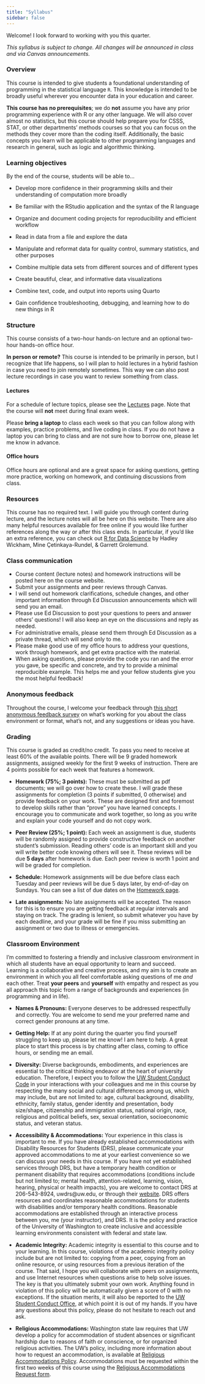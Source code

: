 ```yaml
---
title: "Syllabus"
sidebar: false
---
```


Welcome! I look forward to working with you this quarter.

*This syllabus is subject to change. All changes will be announced in class and via Canvas announcements.*

### Overview

This course is intended to give students a foundational understanding of programming in the statistical language `R`. This knowledge is intended to be broadly useful wherever you encounter data in your education and career.

**This course has no prerequisites**; we do **not** assume you have any prior programming experience with R or any other language. We will also cover almost no statistics, but this course should help prepare you for CSSS, STAT, or other departments' methods courses so that you can focus on the methods they cover more than the coding itself. Additionally, the basic concepts you learn will be applicable to other programming languages and research in general, such as logic and algorithmic thinking.

### Learning objectives

By the end of the course, students will be able to...

-   Develop more confidence in their programming skills and their understanding of computation more broadly

-   Be familiar with the RStudio application and the syntax of the R language

-   Organize and document coding projects for reproducibility and efficient workflow

-   Read in data from a file and explore the data

-   Manipulate and reformat data for quality control, summary statistics, and other purposes

-   Combine multiple data sets from different sources and of different types

-   Create beautiful, clear, and informative data visualizations

-   Combine text, code, and output into reports using Quarto

-   Gain confidence troubleshooting, debugging, and learning how to do new things in R

### Structure

This course consists of a two-hour hands-on lecture and an optional two-hour hands-on office hour.

**In person or remote?** This course is intended to be primarily in person, but I recognize that life happens, so I will plan to hold lectures in a hybrid fashion in case you need to join remotely sometimes. This way we can also post lecture recordings in case you want to review something from class.

#### Lectures

For a schedule of lecture topics, please see the [Lectures](Lectures/lectures.qmd) page. Note that the course will **not** meet during final exam week.

Please **bring a laptop** to class each week so that you can follow along with examples, practice problems, and live coding in class. If you do not have a laptop you can bring to class and are not sure how to borrow one, please let me know in advance.

#### Office hours

Office hours are optional and are a great space for asking questions, getting more practice, working on homework, and continuing discussions from class.

### Resources

This course has no required text. I will guide you through content during lecture, and the lecture notes will all be here on this website. There are also many helpful resources available for free online if you would like further references along the way or after this class ends. In particular, if you'd like an extra reference, you can check out [R for Data Science](https://r4ds.hadley.nz/) by Hadley Wickham, Mine Çetinkaya-Rundel, & Garrett Grolemund.

### Class communication

-   Course content (lecture notes) and homework instructions will be posted here on the course website.
-   Submit your assignments and peer reviews through Canvas.
-   I will send out homework clarifications, schedule changes, and other important information through Ed Discussion announcements which will send you an email.
-   Please use Ed Discussion to post your questions to peers and answer others' questions! I will also keep an eye on the discussions and reply as needed.
-   For administrative emails, please send them through Ed Discussion as a private thread, which will send only to me.
-   Please make good use of my office hours to address your questions, work through homework, and get extra practice with the material.
-   When asking questions, please provide the code you ran and the error you gave, be specific and concrete, and try to provide a minimal reproducible example. This helps me and your fellow students give you the most helpful feedback!

### Anonymous feedback

Throughout the course, I welcome your feedback through [this short anonymous feedback survey](https://forms.gle/ukzZQn5XGQDia2jG9) on what's working for you about the class environment or format, what's not, and any suggestions or ideas you have.

### Grading

This course is graded as credit/no credit. To pass you need to receive at least 60% of the available points. There will be 9 graded homework assignments, assigned weekly for the first 9 weeks of instruction. There are 4 points possible for each week that features a homework.

-   **Homework (75%; 3 points):** These must be submitted as pdf documents; we will go over how to create these. I will grade these assignments for completion (3 points if submitted, 0 otherwise) and provide feedback on your work. These are designed first and foremost to develop skills rather than "prove" you have learned concepts. I encourage you to communicate and work together, so long as you write and explain your code yourself and do not copy work.

-   **Peer Review (25%; 1 point):** Each week an assignment is due, students will be randomly assigned to provide constructive feedback on another student's submission. Reading others' code is an important skill and you will write better code knowing others will see it. These reviews will be due **5 days** after homework is due. Each peer review is worth 1 point and will be graded for completion.

-   **Schedule:** Homework assignments will be due before class each Tuesday and peer reviews will be due 5 days later, by end-of-day on Sundays. You can see a list of due dates on the [Homework page](Homework/homework.qmd).

-   **Late assignments:** No late assignments will be accepted. The reason for this is to ensure you are getting feedback at regular intervals and staying on track. The grading is lenient, so submit whatever you have by each deadline, and your grade will be fine if you miss submitting an assignment or two due to illness or emergencies.


### Classroom Environment

I'm committed to fostering a friendly and inclusive classroom environment in which all students have an equal opportunity to learn and succeed. Learning is a collaborative and creative process, and my aim is to create an environment in which you all feel comfortable asking questions of me *and* each other. Treat **your peers** and **yourself** with empathy and respect as you all approach this topic from a range of backgrounds and experiences (in programming and in life).

-   **Names & Pronouns:** Everyone deserves to be addressed respectfully and correctly. You are welcome to send me your preferred name and correct gender pronouns at any time.

-   **Getting Help:** If at any point during the quarter you find yourself struggling to keep up, please let me know! I am here to help. A great place to start this process is by chatting after class, coming to office hours, or sending me an email.

-   **Diversity:** Diverse backgrounds, embodiments, and experiences are essential to the critical thinking endeavor at the heart of university education. Therefore, I expect you to follow the [UW Student Conduct Code](https://www.washington.edu/cssc/for-students/student-code-of-conduct/) in your interactions with your colleagues and me in this course by respecting the many social and cultural differences among us, which may include, but are not limited to: age, cultural background, disability, ethnicity, family status, gender identity and presentation, body size/shape, citizenship and immigration status, national origin, race, religious and political beliefs, sex, sexual orientation, socioeconomic status, and veteran status.

-   **Accessibility & Accommodations:** Your experience in this class is important to me. If you have already established accommodations with Disability Resources for Students (DRS), please communicate your approved accommodations to me at your earliest convenience so we can discuss your needs in this course. If you have not yet established services through DRS, but have a temporary health condition or permanent disability that requires accommodations (conditions include but not limited to; mental health, attention-related, learning, vision, hearing, physical or health impacts), you are welcome to contact DRS at 206-543-8924, uwdrs\@uw.edu, or through their [website](https://depts.washington.edu/uwdrs/). DRS offers resources and coordinates reasonable accommodations for students with disabilities and/or temporary health conditions. Reasonable accommodations are established through an interactive process between you, me (your instructor), and DRS. It is the policy and practice of the University of Washington to create inclusive and accessible learning environments consistent with federal and state law.

-   **Academic Integrity:** Academic integrity is essential to this course and to your learning. In this course, violations of the academic integrity policy include but are not limited to: copying from a peer, copying from an online resource, or using resources from a previous iteration of the course. That said, I hope you will collaborate with peers on assignments, and use Internet resources when questions arise to help solve issues. The key is that you ultimately submit your own work. Anything found in violation of this policy will be automatically given a score of 0 with no exceptions. If the situation merits, it will also be reported to the [UW Student Conduct Office](https://www.washington.edu/cssc/), at which point it is out of my hands. If you have any questions about this policy, please do not hesitate to reach out and ask.

-   **Religious Accommodations:** Washington state law requires that UW develop a policy for accommodation of student absences or significant hardship due to reasons of faith or conscience, or for organized religious activities. The UW's policy, including more information about how to request an accommodation, is available at [Religious Accommodations Policy](https://registrar.washington.edu/staffandfaculty/religious-accommodations-policy/). Accommodations must be requested within the first two weeks of this course using the [Religious Accommodations Request form](https://registrar.washington.edu/students/religious-accommodations-request/).
